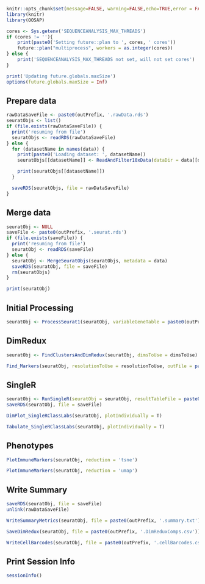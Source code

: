 ```r

knitr::opts_chunk$set(message=FALSE, warning=FALSE,echo=TRUE,error = FALSE)
library(knitr)
library(OOSAP)

cores <- Sys.getenv('SEQUENCEANALYSIS_MAX_THREADS')
if (cores != ''){
    print(paste0('Setting future::plan to ', cores, ' cores'))
    future::plan("multiprocess", workers = as.integer(cores))
} else {
    print('SEQUENCEANALYSIS_MAX_THREADS not set, will not set cores')
}

print('Updating future.globals.maxSize')
options(future.globals.maxSize = Inf)

```

## Prepare data

```r

rawDataSaveFile <- paste0(outPrefix, '.rawData.rds')
seuratObjs <- list()
if (file.exists(rawDataSaveFile)) {
  print('resuming from file')
  seuratObjs <- readRDS(rawDataSaveFile)
} else {
  for (datasetName in names(data)) {
    print(paste0('Loading dataset: ', datasetName))
    seuratObjs[[datasetName]] <- ReadAndFilter10xData(dataDir = data[[datasetName]], datasetName = datasetName)

    print(seuratObjs[[datasetName]])
  }

  saveRDS(seuratObjs, file = rawDataSaveFile)
}

```

## Merge data

```r

seuratObj <- NULL
saveFile <- paste0(outPrefix, '.seurat.rds')
if (file.exists(saveFile)) {
  print('resuming from file')
  seuratObj <- readRDS(saveFile)
} else {
  seuratObj <- MergeSeuratObjs(seuratObjs, metadata = data)
  saveRDS(seuratObj, file = saveFile)
  rm(seuratObjs)
}

print(seuratObj)

```

## Initial Processing

```r

seuratObj <- ProcessSeurat1(seuratObj, variableGeneTable = paste0(outPrefix, '.variableGenes.txt'), doCellFilter = doCellFilter, doCellCycle = doCellCycle, useSCTransform = useSCTransform, saveFile = saveFile)

```

## DimRedux

```r

seuratObj <- FindClustersAndDimRedux(seuratObj, dimsToUse = dimsToUse)

Find_Markers(seuratObj, resolutionToUse = resolutionToUse, outFile = paste0(outPrefix, '.markers.txt'), saveFileMarkers = paste0(outPrefix, '.markers.rds'))

```

## SingleR

```r

seuratObj <- RunSingleR(seuratObj = seuratObj, resultTableFile = paste0(outPrefix, '.singleR.txt'))
saveRDS(seuratObj, file = saveFile)

DimPlot_SingleRClassLabs(seuratObj, plotIndividually = T)

Tabulate_SingleRClassLabs(seuratObj, plotIndividually = T)

```

## Phenotypes

```r

PlotImmuneMarkers(seuratObj, reduction = 'tsne')

PlotImmuneMarkers(seuratObj, reduction = 'umap')

```

## Write Summary

```r

saveRDS(seuratObj, file = saveFile)
unlink(rawDataSaveFile)

WriteSummaryMetrics(seuratObj, file = paste0(outPrefix, '.summary.txt'))

SaveDimRedux(seuratObj, file = paste0(outPrefix, '.DimReduxComps.csv'))

WriteCellBarcodes(seuratObj, file = paste0(outPrefix, '.cellBarcodes.csv'))

```

## Print Session Info

```r

sessionInfo()

```

